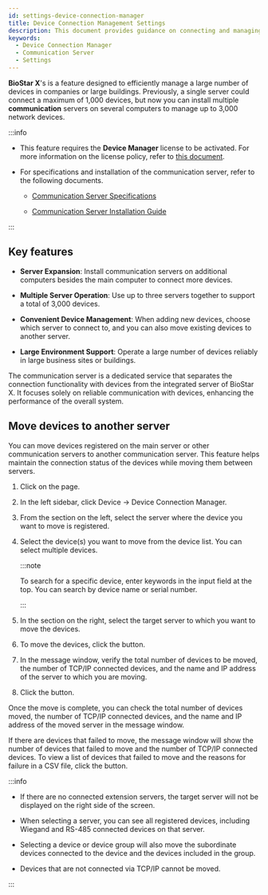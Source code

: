 ```yaml
---
id: settings-device-connection-manager
title: Device Connection Management Settings
description: This document provides guidance on connecting and managing a large number of devices through the communication server in BioStar X. You can manage up to 3,000 network devices by distributing them across multiple servers.
keywords:
  - Device Connection Manager
  - Communication Server
  - Settings
---
```


**BioStar X**'s <Cmd sid='settings.deviceConnectionManager.settingMenuTitle' product='2' /> is a feature designed to efficiently manage a large number of devices in companies or large buildings. Previously, a single server could connect a maximum of 1,000 devices, but now you can install multiple **communication** servers on several computers to manage up to 3,000 network devices.

:::info

* This feature requires the **Device Manager** license to be activated. For more information on the license policy, refer to [this document](licensing).

* For specifications and installation of the communication server, refer to the following documents.

  * [Communication Server Specifications](system-requirements#communication-server)

  * [Communication Server Installation Guide](#)

:::

## Key features

* **Server Expansion**: Install communication servers on additional computers besides the main computer to connect more devices.

* **Multiple Server Operation**: Use up to three servers together to support a total of 3,000 devices.

* **Convenient Device Management**: When adding new devices, choose which server to connect to, and you can also move existing devices to another server.

* **Large Environment Support**: Operate a large number of devices reliably in large business sites or buildings.

The communication server is a dedicated service that separates the connection functionality with devices from the integrated server of BioStar X. It focuses solely on reliable communication with devices, enhancing the performance of the overall system.

## Move devices to another server

You can move devices registered on the main server or other communication servers to another communication server. This feature helps maintain the connection status of the devices while moving them between servers.

1. Click <Cmd sid='shell.header.setting' /> on the <Cmd sid='shell.header.launcher' /> page.

2. In the left sidebar, click <Cmd>Device</Cmd> → <Cmd>Device Connection Manager</Cmd>.

3. From the <Cmd sid='settings.deviceConnectionManager.followerSelectLabel' product='2' /> section on the left, select the server where the device you want to move is registered.

4. Select the device(s) you want to move from the device list. You can select multiple devices.

   :::note

   To search for a specific device, enter keywords in the input field at the top. You can search by device name or serial number.

   :::

5. In the <Cmd sid='settings.deviceConnectionManager.selectedSelectLabel' product='2' /> section on the right, select the target server to which you want to move the devices.

6. To move the devices, click the <Cmd sid='settings.deviceConnectionManager.moveButtonTitle' product='2' /> button.

7. In the message window, verify the total number of devices to be moved, the number of TCP/IP connected devices, and the name and IP address of the server to which you are moving.

8. Click the <Cmd sid='button.apply' product='2' /> button.

Once the move is complete, you can check the total number of devices moved, the number of TCP/IP connected devices, and the name and IP address of the moved server in the message window. 

If there are devices that failed to move, the message window will show the number of devices that failed to move and the number of TCP/IP connected devices. To view a list of devices that failed to move and the reasons for failure in a CSV file, click the <Cmd sid='button.download' product='2' /> button.

:::info

* If there are no connected extension servers, the target server will not be displayed on the right side of the screen.

* When selecting a server, you can see all registered devices, including Wiegand and RS-485 connected devices on that server.

* Selecting a device or device group will also move the subordinate devices connected to the device and the devices included in the group.

* Devices that are not connected via TCP/IP cannot be moved.

:::
